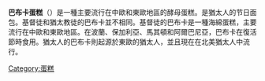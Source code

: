{{多個問題|
{{Expand|time=2017-06-07T08:11:02+00:00}}
{{Unreferenced|time=2017-06-07T08:11:02+00:00}}
{{expert}}
{{Expand language|en}}
}}
{{about|一種蛋糕名稱|巴布卡（Babka）的其他意思|巴布卡}}
{{Infobox prepared food
| name             = 巴布卡蛋糕
| image            = Baba wielkanocna z polewa czekoladowa.JPG
| caption          = 復活節巴布卡蛋糕
| alternate_name   = 伯卡、巴巴、庫里希
| region           = [[俄羅斯|俄羅斯]]、[[烏克蘭|烏克蘭]]、[[波蘭|波蘭]]、[[立陶宛|立陶宛]]、<br />[[保加利亞|保加利亞]]和[[馬其頓共和國|馬其頓共和國]]
| type             = [[酵母|酵母]]蛋糕
| similar_dish     = [[圓環蛋糕|圓環蛋糕]]
}}
'''巴布卡蛋糕'''（{{lang-en|Babka cake}}）是一種主要流行在中歐和東歐地區的酵母蛋糕。是猶太人的节日面包。基督徒和猶太教徒的巴布卡並不相同。基督徒的巴布卡是一種海綿蛋糕，主要流行在中歐和東歐地區。在波蘭、保加利亞、馬其頓和阿爾巴尼亞，巴布卡在復活節時食用。猶太人的巴布卡則起源於東歐的猶太人，並且現在在北美猶太人中流行。
{{蛋糕}}

{{Dessert-stub}}

[[Category:蛋糕|Category:蛋糕]]